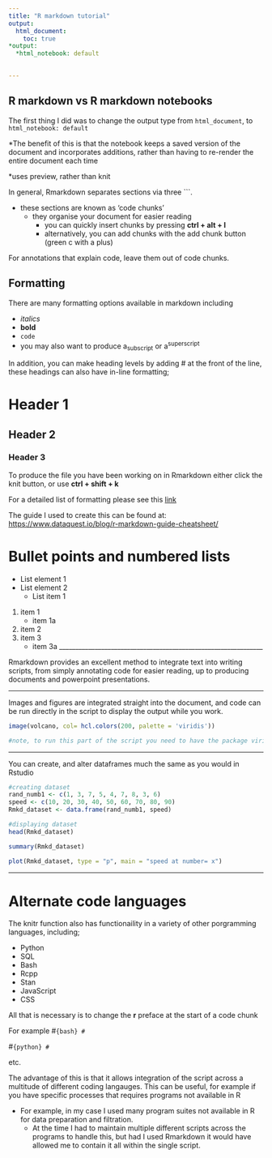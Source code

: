 ```yaml
---
title: "R markdown tutorial"
output: 
  html_document:
    toc: true
*output: 
  *html_notebook: default
  

---
```



## R markdown vs R markdown notebooks

The first thing I did was to change the output type from `html_document`, to `html_notebook: default` 
  
  *The benefit of this is that the notebook keeps a saved version of the document and incorporates additions, rather than having to re-render the entire document each time 
  
  *uses preview, rather than knit

In general, Rmarkdown separates sections via three ```. 



  * these sections are known as 'code chunks'
    * they organise your document for easier reading
        * you can quickly insert chunks by pressing **ctrl + alt + I** 
        * alternatively, you can add chunks with the add chunk button (green c with a plus)
        
For annotations that explain code, leave them out of code chunks.



## Formatting

There are many formatting options available in markdown including

- *italics*
- **bold**
- `code`
- you may also want to produce a~subscript~ or a^superscript^



In addition, you can make heading levels by adding # at the front of the line, these headings can also have in-line formatting;

# Header 1
## Header 2
### Header 3

To produce the file you have been working on in Rmarkdown either click the knit button, or use **ctrl + shift + k**

For a detailed list of formatting please see this [link](https://pandoc.org/MANUAL.html#pandocs-markdown)

The guide I used to create this can be found at: <https://www.dataquest.io/blog/r-markdown-guide-cheatsheet/>



# Bullet points and numbered lists

* List element 1 
* List element 2
    * List item 1
  
1. item 1
    * item 1a
1. item 2
1. item 3
    * item 3a
_______________________________________________________________

Rmarkdown provides an excellent method to integrate text into writing scripts, from simply annotating code for easier reading, up to producing documents and powerpoint presentations.

__________________________________________________________________


Images and figures are integrated straight into the document, and code can be run directly in the script to display the output while you work.


```r
image(volcano, col= hcl.colors(200, palette = 'viridis'))

#note, to run this part of the script you need to have the package viridis installed in you R library- install.packages('viridis')
```



___________________________________________________________________________

You can create, and alter dataframes much the same as you would in Rstudio


```r
#creating dataset
rand_numb1 <- c(1, 3, 7, 5, 4, 7, 8, 3, 6)
speed <- c(10, 20, 30, 40, 50, 60, 70, 80, 90)
Rmkd_dataset <- data.frame(rand_numb1, speed)

#displaying dataset
head(Rmkd_dataset)

```

```r


summary(Rmkd_dataset)
```

```r
plot(Rmkd_dataset, type = "p", main = "speed at number= x")
```

_________________________________________________________________




# **Alternate code languages**



The knitr function also has functionaility in a variety of other porgramming languages, including;

- Python
- SQL
- Bash
- Rcpp
- Stan
- JavaScript
- CSS
  
All that is necessary is to change the **r** preface at the start of a code chunk

For example
#``` {bash}
#```

#```{python}
#```

etc.




The advantage of this is that it allows integration of the script across a multitude of different coding langauges.
This can be useful, for example if you have specific processes that requires programs not available in R

  - For example, in my case I used many program suites not available in R for data preparation and filtration.
    + At the time I had to maintain multiple different scripts across the programs to handle this, but had I used Rmarkdown it would have allowed me to contain it all within the single script.
    
    


    